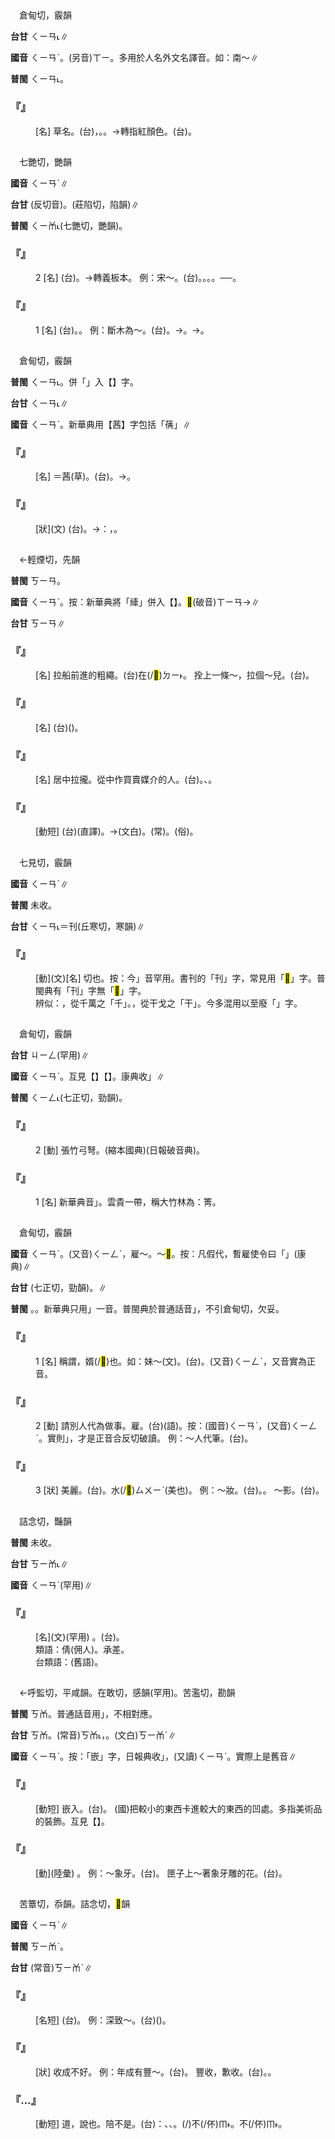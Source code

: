 
=={{ruby|茜|ㄑㄧㄢˋ}}==

　倉甸切，霰韻

'''台甘''' <rt>ㄑㄧㄢ˪</rt>∥

'''國音''' <rt>ㄑㄧㄢˋ</rt>。(另音)<rt>ㄒㄧ</rt>。多用於人名外文名譯音。如：南～∥

'''普閩''' <rt>ㄑㄧㄢ˪</rt>。

    

==='''『{{ruby|茜|ㄑㄧㄢˋ}}』'''===
: [名] 草名。(台){{ruby|茜|ㄑㄧㄢ˪}}{{ruby|丌|ㆤ}}{{ruby|根|ㄍㄨㄣ/ㄍㄧㄣ}}{{ruby|部|ㄅㆦ˫}}{{ruby|紅|ㄤˊ}}{{ruby|色|ㄒㄧㆤㆶ}}，{{ruby|是|ㄒㄧ˫}}{{ruby|紅|ㄤˊ}}{{ruby|色|ㄒㄧㆤㆶ}}{{ruby|染|ㄋㄧˋ}}{{ruby|料|ㄌㄧㄠ˫}}{{ruby|丌|ㆤ}}{{ruby|原|ㆣㄨㄢˊ}}{{ruby|料|ㄌㄧㄠ˫}}。{{ruby|亦|ㄧㄚㆷ ͘}}{{ruby|會|ㄨㆤ˫/ㆤ˫}}{{ruby|得|ㄉㄧㆵ}}{{ruby|做|ㄗㄨㆤ˪/ㄗㄜ˪}}{{ruby|藥|ㄧㄜㆷ ͘}}。→轉指紅顏色。(台){{ruby|紅|ㄤˊ}}{{ruby|色|ㄒㄧㆤㆶ}}。
    

=={{ruby|槧|ㄑㄧㄢˋ}}==

　七艷切，艷韻

'''國音''' <rt>ㄑㄧㄢˋ</rt>∥

'''台甘''' {{ruby|(文)|ㄘㆰ˪}}(反切音)。{{ruby|(語)|ㄗㆰ˫}}(莊陷切，陷韻)∥

'''普閩''' <rt>ㄑㄧㆰ˪</rt>(七艷切，艷韻)。

    

==='''『{{ruby|槧|ㄑㄧㄢˋ}}』'''===
:2  [名] (台){{ruby|由|ㄧㄨˊ}}{{ruby|寫|ㄒㄧㄚˋ}}{{ruby|字|ㆢㄧ˫/ㄌㄧ˫}}{{ruby|丌|ㆤ}}{{ruby|枋|ㄅㄤ}}{{ruby|仔|ㄚ}}。→轉義板本。 例：宋～。(台){{ruby|宋|ㄙㆲ˪}}{{ruby|代|ㄉㄞ˫}}{{ruby|刻|ㄎㄧㆤㆶ}}{{ruby|丌|ㆤ}}。{{ruby|宋|ㄙㆲ˪}}{{ruby|槧|ㄗㆰ˫}}{{ruby|本|ㄅㄨㄣˋ}}。{{ruby|宋|ㄙㆲ˪}}{{ruby|刻|ㄎㄧㆤㆶ}}{{ruby|本|ㄅㆭˋ}}。{{ruby|宋|ㄙㆲ˪}}{{ruby|刊|ㄎㄢ}}{{ruby|本|ㄅㄨㄣˋ}}。──{{ruby|現|ㄏㄧㄢ˫}}{{ruby|在|ㄗㄞ˫}}{{ruby|已|ㄧˋ}}{{ruby|經|ㄍㄧㄥ}}{{ruby|是|ㄒㄧ˫}}{{ruby|難|ㄌㄢˊ}}{{ruby|得|ㄉㄧㆵ}}{{ruby|有|ㄨ˫}}{{ruby|丌|ㆤ}}{{ruby|善|ㄒㄧㄢ˫}}{{ruby|本|ㄅㄨㄣˋ}}。
    

==='''『{{ruby|槧|ㄑㄧㄢˋ}}』'''===
:1  [名] (台){{ruby|槧|ㄗㆰ˫/ㄑㄧㆰ˪}}。{{ruby|古|ㄍㆦˋ}}{{ruby|早|ㄗㄚˋ}}{{ruby|寫|ㄒㄧㄚˋ}}{{ruby|字|ㆢㄧ˫/ㄌㄧ˫}}{{ruby|用|ㄧㄥ˫/ㄧㆲ˫}}{{ruby|丌|ㆤ}}{{ruby|木|ㆠㆦㆶ ͘}}{{ruby|板|ㄅㄢˋ}}。 例：斷木為～。(台){{ruby|<mark>&#xf9b7b;</mark>|ㄉㆦㆶ}}{{ruby|柴|ㄘㄚˊ}}{{ruby|做|ㄗㄨㆤ˪/ㄗㄜ˪}}{{ruby|寫|ㄒㄧㄚˋ}}{{ruby|字|ㆢㄧ˫/ㄌㄧ˫}}{{ruby|丌|ㆤ}}{{ruby|枋|ㄅㄤ}}。→{{ruby|板|ㄅㄢˋ}}{{ruby|木|ㆠㆦㆶ ͘}}。→{{ruby|板|ㄅㄢˋ}}{{ruby|本|ㄅㄨㄣˋ}}。
    

=={{ruby|蒨|ㄑㄧㄢˋ}}==

　倉甸切，霰韻

'''普閩''' <rt>ㄑㄧㄢ˪</rt>。併「{{ruby|蒨|ㄑㄧㄢˋ}}」入【{{ruby|茜|ㄑㄧㄢˋ}}】字。

'''台甘''' <rt>ㄑㄧㄢ˪</rt>{{ruby|、|ㄑㄧㆰ˪}}∥

'''國音''' <rt>ㄑㄧㄢˋ</rt>。新華典用【茜】字包括「蒨」∥

    

==='''『{{ruby|蒨|ㄑㄧㄢˋ}}』'''===
: [名] ＝茜(草)。(台){{ruby|紅|ㄤˊ}}{{ruby|色|ㄒㄧㆤㆶ}}{{ruby|染|ㄋㄧˋ}}{{ruby|料|ㄌㄧㄠ˫}}{{ruby|丌|ㆤ}}{{ruby|原|ㆣㄨㄢˊ}}{{ruby|料|ㄌㄧㄠ˫}}。→{{ruby|轉|ㄗㄨㄢˋ}}{{ruby|指|ㄍㄧˋ/ㄐㄧˋ}}{{ruby|紅|ㄤˊ}}{{ruby|色|ㄒㄧㆤㆶ}}。
    

==='''『{{ruby|蒨|ㄑㄧㄢˋ}}{{ruby|蒨|ㄑㄧㄢˋ}}』'''===
: [狀](文) (台){{ruby|穀|ㄍㆦㆶ}}{{ruby|物|ㆠㄨㆵ ͘}}{{ruby|茂|ㆠㆦ˫/ㄇㆦ˫}}{{ruby|盛|ㄒㄧㄥ˫}}{{ruby|丌|ㆤ}}{{ruby|款|ㄎㄨㄢˋ}}。→{{ruby|轉|ㄗㄨㄢˋ}}{{ruby|指|ㄍㄧˋ/ㄐㄧˋ}}：{{ruby|鮮|ㄒㄧㄢ}}{{ruby|明|ㆠㄧㄥˊ}}{{ruby|有|ㄨ˫}}{{ruby|活|ㄨㄚㆷ ͘}}{{ruby|氣|ㄎㄧ˪}}，{{ruby|活|ㄏㄨㄚㆵ ͘}}{{ruby|潑|ㄆㄨㄚㆵ}}{{ruby|丌|ㆤ}}{{ruby|款|ㄎㄨㄢˋ}}。
:
    

=={{ruby|縴|ㄑㄧㄢˋ}}==

　←輕煙切，先韻

'''普閩''' <rt>ㄎㄧㄢ</rt>。

'''國音''' <rt>ㄑㄧㄢˋ</rt>。按：新華典將「縴」併入【{{ruby|<mark>&#xf9bd9;</mark>|ㄑㄧㄢˋ}}】。<mark>&#xf9bd9;</mark>(破音)<rt>ㄒㄧㄢ</rt>→{{ruby|纖|ㄒㄧㄢ}}∥

'''台甘''' <rt>ㄎㄧㄢ</rt>∥

    

==='''『{{ruby|縴|ㄑㄧㄢˋ}}』'''===
: [名] 拉船前進的粗繩。(台){{ruby|人|ㄌㄤˊ}}{{ruby|企|ㄎㄧㄚ˫}}在(/<mark>&#xf9853;</mark>)<rt>ㄉㄧ˫</rt>{{ruby|岸|ㄏㄨㆩ˫}}{{ruby|頂|ㄉㄧㄥˋ}}{{ruby|用|ㄧㄥ˫/ㄧㆲ˫}}{{ruby|來|ㄌㄞˊ}}{{ruby|拖|ㄊㄨㄚ}}{{ruby|岸|ㄏㄨㆩ˫}}{{ruby|邊|ㄅㆪ}}{{ruby|丌|ㆤ}}{{ruby|船|ㄗㄨㄣˊ}}{{ruby|丌|ㆤ}}{{ruby|大|ㄉㄨㄚ˫}}{{ruby|箍|ㄎㆦ}}{{ruby|索|ㄙㄜㆷ}}{{ruby|仔|ㄚ}}。 拴上一條～，拉個～兒。(台){{ruby|拖|ㄊㄨㄚ}}{{ruby|大|ㄉㄨㄚ˫}}{{ruby|索|ㄙㄜㆷ}}。
    

==='''『{{ruby|縴|ㄑㄧㄢˋ}}{{ruby|夫|ㄈㄨ}}』'''===
: [名] (台){{ruby|用|ㄧㄥ˫/ㄧㆲ˫}}{{ruby|縴|ㄎㄧㄢ}}({{ruby|大|ㄉㄨㄚ˫}}{{ruby|索|ㄙㄜㆷ}}){{ruby|拖|ㄊㄨㄚ}}{{ruby|岸|ㄏㄨㆩ˫}}{{ruby|邊|ㄅㆪ}}{{ruby|丌|ㆤ}}{{ruby|船|ㄗㄨㄣˊ}}{{ruby|丌|ㆤ}}{{ruby|工|ㄍㄤ}}{{ruby|人|ㄌㄤˊ}}。
    

==='''『{{ruby|縴|ㄑㄧㄢˋ}}{{ruby|手|ㄕㄡˇ}}』'''===
: [名] 居中拉攏。從中作買賣媒介的人。(台){{ruby|牽|ㄎㄢ}}{{ruby|猴|ㄍㄠˊ}}{{ruby|仔|ㄚ}}{{ruby|趁|ㄊㄢ˪}}{{ruby|抽|ㄊㄧㄨ}}{{ruby|頭|ㄊㄠˊ}}{{ruby|丌|ㆤ}}{{ruby|人|ㄌㄤˊ}}。{{ruby|仲|ㄉㄧㆲ˫}}{{ruby|介|ㄍㄞ˪}}、{{ruby|中|ㄉㄧㆲ}}{{ruby|人|ㄌㄤˊ}}。
    

==='''『{{ruby|拉|ㄌㄚ}}{{ruby|縴|ㄑㄧㄢˋ}}{{ruby|兒|ㄦ}}』'''===
: [動短] (台){{ruby|牽|ㄎㄢ}}{{ruby|大|ㄉㄨㄚ˫}}{{ruby|索|ㄙㄜㆷ}}(直譯)。→{{ruby|作|ㄗㄜ˪}}{{ruby|仲|ㄉㄧㆲ˫}}{{ruby|介|ㄍㄞ˪}}(文白)。{{ruby|做|ㄗㄜ˪}}{{ruby|中|ㄉㄧㆲ}}{{ruby|人|ㄌㄤˊ}}(常)。{{ruby|牽|ㄎㄢ}}{{ruby|猴|ㄍㄠˊ}}{{ruby|仔|ㄚ}}(俗)。
    

=={{ruby|<mark>&#xf9cdd;</mark>|ㄑㄧㄢˋ}}==

　七見切，霰韻

'''國音''' <rt>ㄑㄧㄢˋ</rt>∥

'''普閩''' 未收。

'''台甘''' <rt>ㄑㄧㄢ˪</rt>{{ruby|。|ㄎㄢ}}＝刊(丘寒切，寒韻)∥

    

==='''『{{ruby|<mark>&#xf9cdd;</mark>|ㄑㄧㄢˋ}}』'''===
: [動](文)[名] 切也。按：今{{ruby|「|ㄑㄧㄢˋ}}」音罕用。書刊的「刊」字，常見用「<mark>&#xf9cdd;</mark>」字。普閩典有「刊」字無「<mark>&#xf9cdd;</mark>」字。
:辨似：{{ruby|<mark>&#xf9cdd;</mark>|ㄑㄧㄢˋ}}，從千萬之「千」。{{ruby|刊|ㄎㄢ}}，從干戈之「干」。今多混用以至廢「{{ruby|<mark>&#xf9cdd;</mark>|ㄑㄧㄢˋ}}」字。
:
    

=={{ruby|箐|ㄑㄧㄢˋ}}==

　倉甸切，霰韻

'''台甘''' <rt>ㄐㄧㄥ</rt>(罕用)∥

'''國音''' <rt>ㄑㄧㄢˋ</rt>。互見【{{ruby|箐|ㄐㄧㄥ}}】【{{ruby|箐|ㄑㄧㄥˋ}}】。康典收{{ruby|「|ㄐㄧㄥ}}{{ruby|、|ㄑㄧㄢˋ}}{{ruby|、|ㄑㄧㄤ}}」∥

'''普閩''' <rt>ㄑㄧㄥ˪</rt>(七正切，勁韻)。

    

==='''『{{ruby|箐|ㄑㄧㄢˋ}}』'''===
:2  [動] 張竹弓弩。(縮本國典)(日報破音典)。
    

==='''『{{ruby|箐|ㄑㄧㄢˋ}}』'''===
:1  [名] 新華典音{{ruby|「|ㄑㄧㄥˋ}}」。雲貴一帶，稱大竹林為：箐。
    

=={{ruby|倩|ㄑㄧㄢˋ}}==

　倉甸切，霰韻

'''國音''' <rt>ㄑㄧㄢˋ</rt>。(又音)<rt>ㄑㄧㄥˋ</rt>，雇～。～<mark>&#xffa51;</mark>。按：凡假代，暫雇使令曰「{{ruby|倩|ㄑㄧㄥˋ}}」(康典)∥

'''台甘''' {{ruby|(文)|ㄑㄧㄢ˪}}{{ruby|。|ㄑㄧㄥ˪}}(七正切，勁韻)。{{ruby|(語)|ㄑㄧㆩ˪}}∥

'''普閩''' {{ruby|(文)|ㄑㄧㄢ˪}}。{{ruby|(白)|ㄑㄧㆩ˪}}。新華典只用{{ruby|「|ㄑㄧㄢˋ}}」一音。普閩典於普通話音{{ruby|「|ㄑㄧㄢˋ}}」，不引倉甸切，欠妥。

    

==='''『{{ruby|倩|ㄑㄧㄢˋ}}』'''===
:1  [名] 稱謂，婿(/<mark>&#xffa51;</mark>)也。如：妹～(文)。(台){{ruby|妹|ㆠㄨㆤ˫/ㆠㆤ˫}}{{ruby|婿|ㄙㄞ˪}}。(又音)<rt>ㄑㄧㄥˋ</rt>，又音實為正音。
    

==='''『{{ruby|倩|ㄑㄧㄢˋ}}』'''===
:2  [動] 請別人代為做事。雇。(台){{ruby|倩|ㄑㄧㆩ˪}}(語)。按：(國音)<rt>ㄑㄧㄢˋ</rt>，(又音)<rt>ㄑㄧㄥˋ</rt>。實則{{ruby|「|ㄑㄧㄥˋ}}」，才是正音合反切破讀。 例：～人代筆。(台){{ruby|倩|ㄑㄧㆩ˪}}{{ruby|人|ㄌㄤˊ}}{{ruby|代|ㄉㄞ˫}}{{ruby|筆|ㄅㄧㆵ}}。
    

==='''『{{ruby|倩|ㄑㄧㄢˋ}}』'''===
:3  [狀] 美麗。(台){{ruby|美|ㆠㄧˋ}}{{ruby|麗|ㄌㆤ˫}}。水(/<mark>&#xffad0;</mark>)<rt>ㄙㄨㄧˋ</rt>(美也)。 例：～妝。(台){{ruby|穿|ㄑㄧㄥ˫}}{{ruby|插|ㄘㄚㆷ}}{{ruby|真|ㄐㄧㄣ}}{{ruby|<mark>&#xffad0;</mark>|ㄙㄨㄧˋ}}。{{ruby|巧|ㄎㄧㄠˋ}}{{ruby|妝|ㄗㆭ}}。 ～影。(台){{ruby|美|ㆠㄧˋ}}{{ruby|麗|ㄌㆤ˫}}{{ruby|丌|ㆤ}}{{ruby|體|ㄊㆤˋ}}{{ruby|態|ㄊㄞ˪}}。
    

=={{ruby|傔|ㄑㄧㄢˋ}}==

　詰念切，豔韻

'''普閩''' 未收。

'''台甘''' <rt>ㄎㄧㆰ˪</rt>{{ruby|、|ㄎㄧㆰ˫}}∥

'''國音''' <rt>ㄑㄧㄢˋ</rt>(罕用)∥

    

==='''『{{ruby|傔|ㄑㄧㄢˋ}}』'''===
: [名](文)(罕用) {{ruby|侍|ㄕˋ}}{{ruby|從|ㄗㄨㄥˋ}}。(台){{ruby|跟|ㄍㄧㄣ}}{{ruby|隨|ㄙㄨㄧˊ}}{{ruby|丌|ㆤ}}。
:類語：倩(佣人)。承差。
:
:台類語：{{ruby|當|ㄉㆭ}}{{ruby|差|ㄘㆤ}}(舊語)。
:
    

=={{ruby|嵌|ㄑㄧㄢˋ}}==

　←呼監切，平咸韻{{ruby|＝|ㄑㄧㄢˊ}}。在敢切，感韻{{ruby|＝|ㄗㄢˋ}}(罕用)。苦濫切，勘韻{{ruby|＝|ㄎㄢˋ}}

'''普閩''' <rt>ㄎㆰ</rt>。普通話音用{{ruby|「|ㄑㄧㄢˋ}}」，不相對應。

'''台甘''' <rt>ㄎㆰ</rt>。(常音)<rt>ㄎㆰ˪</rt>，{{ruby|赤|ㄑㄧㄚˋ}}{{ruby|崁|ㄎㆰ˪}}{{ruby|樓|ㄌㄠˊ}}。(文白)<rt>ㄎㄧㆰˊ</rt>∥

'''國音''' <rt>ㄑㄧㄢˋ</rt>。按：「嵌」字，日報典收{{ruby|「|ㄑㄧㄢ}}」，(又讀)<rt>ㄑㄧㄢˋ</rt>{{ruby|、|ㄎㄢˋ}}。實際上是舊音{{ruby|：|ㄎㄢ}}{{ruby|→|ㄑㄧㄢˋ}}{{ruby|→|ㄑㄧㄢ}}∥

    

==='''『{{ruby|嵌|ㄑㄧㄢˋ}}{{ruby|入|ㄖㄨˋ}}』'''===
: [動短] 嵌入。(台){{ruby|鑲|ㄒㄧㆫ/ㄒㄧㆧ}}{{ruby|入|ㆢㄧㆴ ͘/ㄌㄧㆴ ͘}}{{ruby|去|ㄎㄧ˪}}。 (國)把較小的東西卡進較大的東西的凹處。多指美術品的裝飾。互見【{{ruby|嵌|ㄑㄧㄢ}}】。
    

==='''『{{ruby|嵌|ㄑㄧㄢˋ}}』'''===
: [動](陸彙) {{ruby|→|ㄑㄧㄢ}}。 例：～象牙。(台){{ruby|鑲|ㄒㄧㆧ/ㄒㄧㆫ}}。 匣子上～著象牙雕的花。(台){{ruby|盒|ㄚㆷ ͘}}{{ruby|仔|ㄚ}}{{ruby|頂|ㄉㄧㄥˋ}}{{ruby|鑲|ㄒㄧㆫ/ㄒㄧㆧ}}{{ruby|用|ㄧㆲ˫}}{{ruby|象|ㄑㄧㄨ˫}}{{ruby|牙|ㆣㆤˊ}}{{ruby|雕|ㄉㄧㄠ}}{{ruby|刻|ㄎㄧㆤㆶ}}{{ruby|丌|ㆤ}}{{ruby|花|ㄏㄨㆤ}}。
    

=={{ruby|歉|ㄑㄧㄢˋ}}==

　苦簟切，忝韻。詰念切，<mark>&#xf96d9;</mark>韻

'''國音''' <rt>ㄑㄧㄢˋ</rt>∥

'''普閩''' <rt>ㄎㄧㆰˋ</rt>{{ruby|、|ㄎㄧㆰ˪}}。

'''台甘''' (常音)<rt>ㄎㄧㆰˋ</rt>∥

    

==='''『{{ruby|歉|ㄑㄧㄢˋ}}{{ruby|意|ㄧˋ}}』'''===
: [名短] (台){{ruby|感|ㄍㆰˋ}}{{ruby|覺|ㄍㄚㆶ}}{{ruby|自|ㄗㄨ˫}}{{ruby|己|ㄍㄧˋ}}{{ruby|對|ㄉㄨㄧ˪}}{{ruby|人|ㄌㄤˊ}}{{ruby|有|ㄨ˫}}{{ruby|歹|ㄆㆮˋ}}{{ruby|勢|ㄙㆤ˪}}{{ruby|對|ㄉㄨㄧ˪}}{{ruby|不|ㄅㄨㆵ}}{{ruby|住|ㄗㄨ˫}}{{ruby|丌|ㆤ}}{{ruby|所|ㄙㆦˋ}}{{ruby|在|ㄗㄞ˫}}{{ruby|丌|ㆤ}}{{ruby|心|ㄒㄧㆬ}}{{ruby|情|ㄐㄧㄥˊ}}。 例：深致～。(台)({{ruby|深|ㄑㄧㆬ}}{{ruby|深|ㄑㄧㆬ}}{{ruby|大|ㄉㄨㄚ˫}}{{ruby|大|ㄉㄨㄚ˫}}){{ruby|表|ㄅㄧㄠˋ}}{{ruby|示|ㄒㄧ˫}}{{ruby|真|ㄐㄧㄣ}}{{ruby|正|ㄐㄧㆩ˪}}{{ruby|歹|ㄆㆮˋ}}{{ruby|勢|ㄙㆤ˪}}。
    

==='''『{{ruby|歉|ㄑㄧㄢˋ}}』'''===
: [狀] 收成不好。 例：年成有豐～。(台){{ruby|年|ㄋㄧˊ}}{{ruby|冬|ㄉㄤ}}{{ruby|收|ㄒㄧㄨ}}{{ruby|成|ㄒㄧㄥˊ}}{{ruby|有|ㄨ˫}}{{ruby|好|ㄏㄜˋ}}{{ruby|<mark>&#xffb4e;</mark>|ㆠㄞˋ}}。 豐收，歉收。(台){{ruby|好|ㄏㄜˋ}}{{ruby|年|ㄋㄧˊ}}{{ruby|冬|ㄉㄤ}}。{{ruby|歹|ㄆㆮˋ}}{{ruby|年|ㄋㄧˊ}}{{ruby|冬|ㄉㄤ}}。
    

==='''『{{ruby|道|ㄉㄠˋ}}…{{ruby|歉|ㄑㄧㄢˋ}}』'''===
: [動短] 道，說也。陪不是。(台){{ruby|向|ㄏㄧㆲ˪}}{{ruby|人|ㄌㄤˊ}}{{ruby|講|ㄍㆲˋ}}{{ruby|→|ㄍㆲ}}：{{ruby|對|ㄉㄨㄧ˪}}{{ruby|不|ㄅㄨㆵ}}{{ruby|住|ㄗㄨ˫}}、{{ruby|抱|ㄆㄠ˫}}{{ruby|歉|ㄎㄧㆰˋ}}、{{ruby|歹|ㄆㆮˋ}}{{ruby|勢|ㄙㆤ˪}}{{ruby|歹|ㄆㆮˋ}}{{ruby|勢|ㄙㆤ˪}}。{{ruby|會|ㄏㄨㆤ˫}}(/{{ruby|回|ㄏㄨㆤˊ/ㄏㆤˊ}})不(/伓)<rt>ㆬ˫</rt>{{ruby|著|ㄉㄧㄜㆷ ͘}}。{{ruby|坐|ㄘㆤ˫}}不(/伓)<rt>ㆬ˫</rt>{{ruby|著|ㄉㄧㄜㆷ ͘}}。
    
